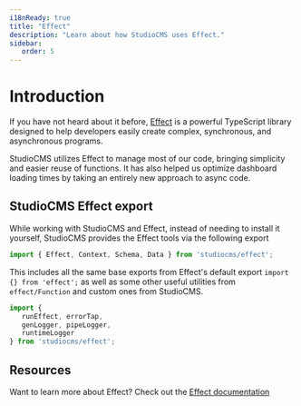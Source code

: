 ```yaml
---
i18nReady: true
title: "Effect"
description: "Learn about how StudioCMS uses Effect."
sidebar:
   order: 5
---
```



# Introduction

If you have not heard about it before, [Effect](https://effect.website) is a powerful TypeScript library designed to help developers easily create complex, synchronous, and asynchronous programs.

StudioCMS utilizes Effect to manage most of our code, bringing simplicity and easier reuse of functions. It has also helped us optimize dashboard loading times by taking an entirely new approach to async code.

## StudioCMS Effect export

While working with StudioCMS and Effect, instead of needing to install it yourself, StudioCMS provides the Effect tools via the following export

```ts twoslash title="example.ts"
import { Effect, Context, Schema, Data } from 'studiocms/effect';
```

This includes all the same base exports from Effect's default export `import {} from 'effect';` as well as some other useful utilities from `effect/Function` and custom ones from StudioCMS.

```ts twoslash title="custom-utils.ts"
import { 
   runEffect, errorTap, 
   genLogger, pipeLogger, 
   runtimeLogger 
} from 'studiocms/effect';
```

## Resources

<ReadMore>Want to learn more about Effect? Check out the [Effect documentation](https://effect.website/docs/getting-started/introduction/)</ReadMore>